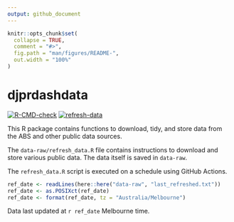 ```yaml
---
output: github_document
---
```


<!-- README.md is generated from README.Rmd. Please edit that file -->

```r
knitr::opts_chunk$set(
  collapse = TRUE,
  comment = "#>",
  fig.path = "man/figures/README-",
  out.width = "100%"
)
```

# djprdashdata

<!-- badges: start -->
[![R-CMD-check](https://github.com/djpr-data/djprdashdata/workflows/R-CMD-check/badge.svg)](https://github.com/djpr-data/djprdashdata/actions) [![refresh-data](https://github.com/djpr-data/djprdashdata/workflows/refresh-data/badge.svg)](https://github.com/djpr-data/djprdashdata/actions)
<!-- badges: end -->

This R package contains functions to download, tidy, and store data from
the ABS and other public data sources.

The `data-raw/refresh_data.R` file contains instructions to download and store various public data. The data itself is saved in `data-raw`. 

The `refresh_data.R`
script is executed on a schedule using GitHub Actions.

```r
ref_date <- readLines(here::here("data-raw", "last_refreshed.txt"))
ref_date <- as.POSIXct(ref_date)
ref_date <- format(ref_date, tz = "Australia/Melbourne")
```
Data last updated at `r ref_date` 
Melbourne time.
